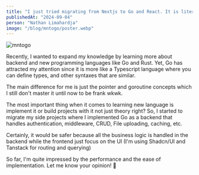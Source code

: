 ```yaml
---
title: "I just tried migrating from Nextjs to Go and React. It is literally much faster! 🚀"
publishedAt: "2024-09-04"
person: "Nathan Limahardja"
image: "/blog/mntogo/poster.webp"
---
```


![mntogo](/blog/mntogo/poster.webp)

Recently, I wanted to expand my knowledge by learning more about backend and new programming languages like Go and Rust. Yet, Go has attracted my attention since it is more like a Typescript language where you can define types, and other syntaxes that are similar.

The main difference for me is just the pointer and goroutine concepts which I still don't master it until now to be frank wkwk.

The most important thing when it comes to learning new language is implement it or build projects with it not just theory right? So, I started to migrate my side projects where I implemented Go as a backend that handles authentication, middleware, CRUD, File uploading, caching, etc.

Certainly, it would be safer because all the business logic is handled in the backend while the frontend just focus on the UI (I'm using Shadcn/UI and Tanstack for routing and querying)

So far, I'm quite impressed by the performance and the ease of implementation. Let me know your opinion! 🚀
